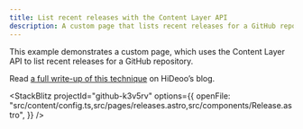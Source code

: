 ```yaml
---
title: List recent releases with the Content Layer API
description: A custom page that lists recent releases for a GitHub repository using the Content Layer API
---
```



This example demonstrates a custom page, which uses the Content Layer API to list recent releases for a GitHub repository.

Read [a full write-up of this technique](https://hideoo.dev/notes/starlight-list-recent-github-releases) on HiDeoo’s blog.

<StackBlitz
  projectId="github-k3v5rv"
  options={{
    openFile:
      "src/content/config.ts,src/pages/releases.astro,src/components/Release.astro",
  }}
/>
